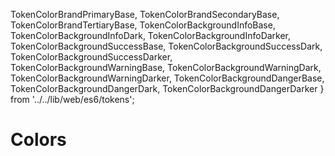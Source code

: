  TokenColorBrandPrimaryBase,
  TokenColorBrandSecondaryBase,
  TokenColorBrandTertiaryBase,
  TokenColorBackgroundInfoBase,
  TokenColorBackgroundInfoDark,
  TokenColorBackgroundInfoDarker,
  TokenColorBackgroundSuccessBase,
  TokenColorBackgroundSuccessDark,
  TokenColorBackgroundSuccessDarker,
  TokenColorBackgroundWarningBase,
  TokenColorBackgroundWarningDark,
  TokenColorBackgroundWarningDarker,
  TokenColorBackgroundDangerBase,
  TokenColorBackgroundDangerDark,
  TokenColorBackgroundDangerDarker
} from '../../lib/web/es6/tokens';

<Meta title="Tokens/Colors" />

# Colors

<ColorPalette>
  <ColorItem
    title="TokenColorBrandPrimary"
    subtitle="TokenColorBrandPrimary"
    colors={[TokenColorBrandPrimaryBase]}
  />
  <ColorItem
    title="Info"
    subtitle="TokenColorBackgroundInfoBase"
    colors={[
      TokenColorBackgroundInfoBase,
      TokenColorBackgroundInfoDark,
      TokenColorBackgroundInfoDarker
    ]}
  />
  <ColorItem
    title="Success"
    subtitle="TokenColorBackgroundSuccessBase"
    colors={[
      TokenColorBackgroundSuccessBase,
      TokenColorBackgroundSuccessDark,
      TokenColorBackgroundSuccessDarker
    ]}
  />
  <ColorItem
    title="Warning"
    subtitle="TokenColorBackgroundWarningBase"
    colors={[
      TokenColorBackgroundWarningBase,
      TokenColorBackgroundWarningDark,
      TokenColorBackgroundWarningDarker
    ]}
  />
  <ColorItem
    title="Danger"
    subtitle="TokenColorBackgroundDangerBase"
    colors={[
      TokenColorBackgroundDangerBase,
      TokenColorBackgroundDangerDark,
      TokenColorBackgroundDangerDarker
    ]}
  />
</ColorPalette>